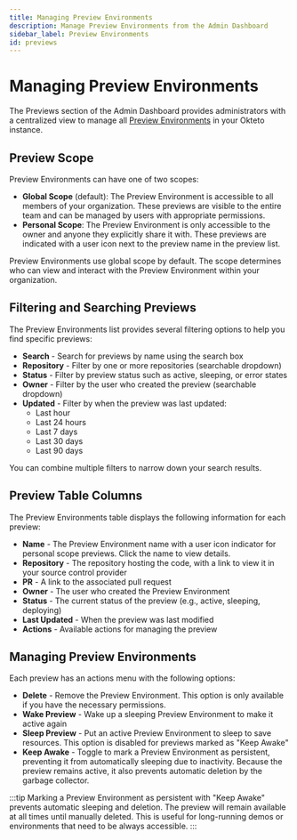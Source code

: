 ```yaml
---
title: Managing Preview Environments
description: Manage Preview Environments from the Admin Dashboard
sidebar_label: Preview Environments
id: previews
---
```



# Managing Preview Environments <TiersList tiers="Scale Enterprise Self-Hosted" />

The Previews section of the Admin Dashboard provides administrators with a centralized view to manage all [Preview Environments](../previews/index.mdx) in your Okteto instance.


## Preview Scope

Preview Environments can have one of two scopes:

- **Global Scope** (default): The Preview Environment is accessible to all members of your organization. These previews are visible to the entire team and can be managed by users with appropriate permissions.
- **Personal Scope**: The Preview Environment is only accessible to the owner and anyone they explicitly share it with. These previews are indicated with a user icon next to the preview name in the preview list.

Preview Environments use global scope by default. The scope determines who can view and interact with the Preview Environment within your organization.

## Filtering and Searching Previews

The Preview Environments list provides several filtering options to help you find specific previews:

- **Search** - Search for previews by name using the search box
- **Repository** - Filter by one or more repositories (searchable dropdown)
- **Status** - Filter by preview status such as active, sleeping, or error states
- **Owner** - Filter by the user who created the preview (searchable dropdown)
- **Updated** - Filter by when the preview was last updated:
  - Last hour
  - Last 24 hours
  - Last 7 days
  - Last 30 days
  - Last 90 days

You can combine multiple filters to narrow down your search results.

## Preview Table Columns

The Preview Environments table displays the following information for each preview:

- **Name** - The Preview Environment name with a user icon indicator for personal scope previews. Click the name to view details.
- **Repository** - The repository hosting the code, with a link to view it in your source control provider
- **PR** - A link to the associated pull request
- **Owner** - The user who created the Preview Environment
- **Status** - The current status of the preview (e.g., active, sleeping, deploying)
- **Last Updated** - When the preview was last modified
- **Actions** - Available actions for managing the preview

## Managing Preview Environments

Each preview has an actions menu with the following options:

- **Delete** - Remove the Preview Environment. This option is only available if you have the necessary permissions.
- **Wake Preview** - Wake up a sleeping Preview Environment to make it active again
- **Sleep Preview** - Put an active Preview Environment to sleep to save resources. This option is disabled for previews marked as "Keep Awake"
- **Keep Awake** - Toggle to mark a Preview Environment as persistent, preventing it from automatically sleeping due to inactivity. Because the preview remains active, it also prevents automatic deletion by the garbage collector.

:::tip
Marking a Preview Environment as persistent with "Keep Awake" prevents automatic sleeping and deletion. The preview will remain available at all times until manually deleted. This is useful for long-running demos or environments that need to be always accessible.
:::
